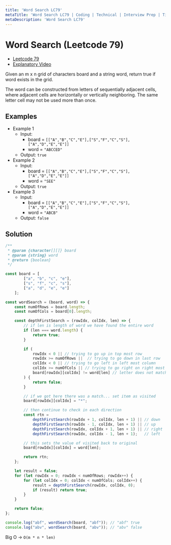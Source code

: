 ```yaml
---
title: 'Word Search LC79'
metaTitle: 'Word Search LC79 | Coding | Technical | Interview Prep | Tiffany Lea'
metaDescription: 'Word Search LC79'
---
```


# Word Search (Leetcode 79)


- [Leetcode 79](https://leetcode.com/problems/word-search/)
- [Explanatory Video](https://www.youtube.com/watch?v=SoUeDrzL6q4)

Given an m x n grid of characters board and a string word, return true if word exists in the grid.

The word can be constructed from letters of sequentially adjacent cells, where adjacent cells are horizontally or vertically neighboring. The same letter cell may not be used more than once.



## Examples

- Example 1
  - Input:
    - board = `[["A","B","C","E"],["S","F","C","S"],["A","D","E","E"]]`
    - word = `"ABCCED"`
  - Output: `true`
- Example 2
    - Input:
        - board = `[["A","B","C","E"],["S","F","C","S"],["A","D","E","E"]]`
        - word = `"SEE"`
    - Output: `true`
- Example 3
    - Input:
        - board = `[["A","B","C","E"],["S","F","C","S"],["A","D","E","E"]]`
        - word = `"ABCB"`
    - Output: `false`


## Solution 

```javascript
/**
 * @param {character[][]} board
 * @param {string} word
 * @return {boolean}
 */

const board = [
        ["a", "b", "c", "e"],
        ["s", "f", "c", "s"],
        ["a", "d", "e", "e"]
    ];

const wordSearch = (board, word) => {
    const numOfRows = board.length;
    const numOfCols = board[0].length;

    const depthFirstSearch = (rowIdx, colIdx, len) => {
        // if len is length of word we have found the entire word
        if (len === word.length) {
            return true;
        }

        if (
            rowIdx < 0 || // trying to go up in top most row
            rowIdx >= numOfRows ||  // trying to go down in last row
            colIdx < 0 || // trying to go left in left most column
            colIdx >= numOfCols || // trying to go right on right most column
            board[rowIdx][colIdx] != word[len] // letter does not match
        ) {
            return false;
        }

        // if we got here there was a match... set item as visited
        board[rowIdx][colIdx] = "*";

        // then continue to check in each direction
        const rtn =
            depthFirstSearch(rowIdx + 1, colIdx, len + 1) || // down
            depthFirstSearch(rowIdx - 1, colIdx, len + 1) || // up
            depthFirstSearch(rowIdx, colIdx + 1, len + 1) || // right
            depthFirstSearch(rowIdx, colIdx - 1, len + 1);   // left

        // this sets the value of visited back to original
        board[rowIdx][colIdx] = word[len];

        return rtn;
    };

    let result = false;
    for (let rowIdx = 0; rowIdx < numOfRows; rowIdx++) {
        for (let colIdx = 0; colIdx < numOfCols; colIdx++) {
            result = depthFirstSearch(rowIdx, colIdx, 0);
            if (result) return true;
        }
    }

    return false;
};

console.log("abf", wordSearch(board, "abf")); // "abf" true
console.log("abv", wordSearch(board, "abv")); // "abv" false
```

Big O -> `O(m * n * len)`
